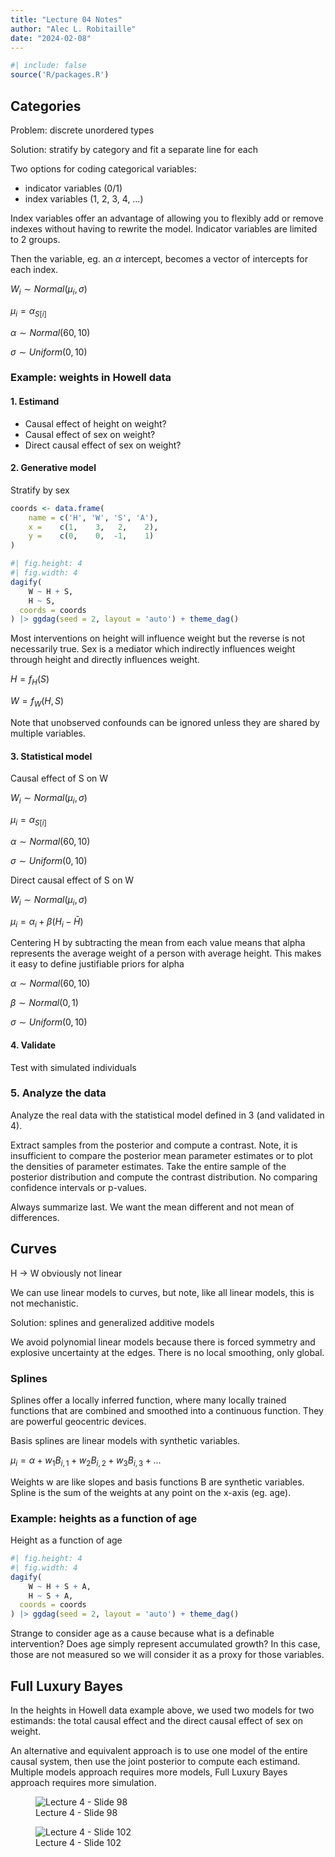```yaml
---
title: "Lecture 04 Notes"
author: "Alec L. Robitaille"
date: "2024-02-08"
---
```


```r
#| include: false
source('R/packages.R')
```



## Categories

Problem: discrete unordered types

Solution: stratify by category and fit a separate line for each

Two options for coding categorical variables: 

- indicator variables (0/1)
- index variables (1, 2, 3, 4, ...)


Index variables offer an advantage of allowing you to flexibly add or 
remove indexes without having to rewrite the model. Indicator variables
are limited to 2 groups. 

Then the variable, eg. an $\alpha$ intercept, becomes a vector of intercepts
for each index. 


$W_{i} \sim Normal(\mu_{i}, \sigma)$

$\mu_{i} = \alpha_{S[i]}$

$\alpha \sim Normal(60, 10)$

$\sigma \sim Uniform(0, 10)$


### Example: weights in Howell data


#### 1. Estimand

- Causal effect of height on weight?
- Causal effect of sex on weight?
- Direct causal effect of sex on weight?


#### 2. Generative model

Stratify by sex

```r
coords <- data.frame(
	name = c('H', 'W', 'S', 'A'),
	x =    c(1,    3,   2,    2),
	y =    c(0,    0,  -1,    1)
)
```

```r
#| fig.height: 4
#| fig.width: 4 
dagify(
	W ~ H + S,
	H ~ S,
  coords = coords
) |> ggdag(seed = 2, layout = 'auto') + theme_dag()
```

Most interventions on height will influence weight but the reverse is not 
necessarily true. Sex is a mediator which indirectly influences weight through
height and directly influences weight.

$H = f_{H} (S)$

$W = f_{W}(H, S)$


Note that unobserved confounds can be ignored unless they are shared by
multiple variables. 


#### 3. Statistical model

Causal effect of S on W

$W_{i} \sim Normal(\mu_{i}, \sigma)$

$\mu_{i} = \alpha_{S[i]}$

$\alpha \sim Normal(60, 10)$

$\sigma \sim Uniform(0, 10)$


Direct causal effect of S on W

$W_{i} \sim Normal(\mu_{i}, \sigma)$

$\mu_{i} = \alpha_{i} + \beta(H_{i} - \bar{H})$

Centering H by subtracting the mean from each value means that alpha
represents the average weight of a person with average height. 
This makes it easy to define justifiable priors for alpha

$\alpha \sim Normal(60, 10)$

$\beta \sim Normal(0, 1)$

$\sigma \sim Uniform(0, 10)$



#### 4. Validate


Test with simulated individuals


### 5. Analyze the data

Analyze the real data with the statistical model
defined in 3 (and validated in 4). 

Extract samples from the posterior and compute a contrast. Note, it is
insufficient to compare the posterior mean parameter estimates or
to plot the densities of parameter estimates. Take the entire sample of the
posterior distribution and compute the contrast distribution. No comparing
confidence intervals or p-values. 

Always summarize last. We want the mean different and not mean of differences. 


## Curves

H -> W obviously not linear


We can use linear models to curves, but note, like all linear models, 
this is not mechanistic.

Solution: splines and generalized additive models

We avoid polynomial linear models because there is forced symmetry  and 
explosive uncertainty at the edges. There is no local smoothing, only global. 


### Splines

Splines offer a locally inferred function, where many locally trained 
functions that are combined and smoothed into a continuous function.
They are powerful geocentric devices. 

Basis splines are linear models with synthetic variables. 


$\mu_{i} = \alpha + w_{1} B_{i, 1} + w_{2} B_{i, 2} + w_{3} B_{i, 3} + ...$


Weights w are like slopes and basis functions B are synthetic variables. 
Spline is the sum of the weights at any point on the x-axis (eg. age). 



### Example: heights as a function of age


Height as a function of age

```r
#| fig.height: 4
#| fig.width: 4 
dagify(
	W ~ H + S + A, 
	H ~ S + A,
  coords = coords
) |> ggdag(seed = 2, layout = 'auto') + theme_dag()
```

Strange to consider age as a cause because what is a definable intervention?
Does age simply represent accumulated growth? In this case, those are not
measured so we will consider it as a proxy for those variables. 



## Full Luxury Bayes

In the heights in Howell data example above, we used two models for two
estimands: the total causal effect and the direct causal effect of sex on
weight.

An alternative and equivalent approach is to use one model of the entire causal
system, then use the joint posterior to compute each estimand.
Multiple models approach requires more models, Full Luxury Bayes approach
requires more simulation. 


![Lecture 4 - Slide 98](../graphics/stat_rethinking_l04_slide98.png)


![Lecture 4 - Slide 102](../graphics/stat_rethinking_l04_slide102.png)
